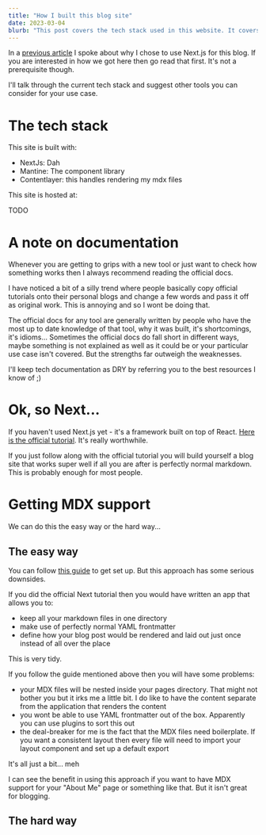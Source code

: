 ```yaml
---
title: "How I built this blog site"
date: 2023-03-04
blurb: "This post covers the tech stack used in this website. It covers how to configure mdx, the component library in use and even hosting. This is a technical article that will get you set up to do something similar"
---
```


In a [previous article](/posts/how-i-chose-next-as-a-blog-tool) I
spoke about why I chose to use Next.js for this blog. If you are interested in how we got here then go read that first. It's not a prerequisite though.

I'll talk through the current tech stack and suggest other tools you can consider for your use case.

# The tech stack

This site is built with:

- NextJs: Dah
- Mantine: The component library
- Contentlayer: this handles rendering my mdx files

This site is hosted at:

TODO

# A note on documentation

Whenever you are getting to grips with a new tool or just want to check how something works then I always recommend reading the official docs.

I have noticed a bit of a silly trend where people basically copy official tutorials onto their personal blogs and change a few words and pass it off as original work. This is annoying and so I wont be doing that.

The official docs for any tool are generally written by people who have the most up to date knowledge of that tool, why it was built, it's shortcomings, it's idioms... Sometimes the official docs do fall short in different ways, maybe something is not explained as well as it could be or your particular use case isn't covered. But the strengths far outweigh the weaknesses.

I'll keep tech documentation as DRY by referring you to the best resources I know of ;)

# Ok, so Next...

If you haven't used Next.js yet - it's a framework built on top of React. [Here is the official tutorial](https://nextjs.org/learn/foundations/about-nextjs?utm_source=next-site&utm_medium=homepage-cta&utm_campaign=next-website). It's really worthwhile.

If you just follow along with the official tutorial you will build yourself a blog site that works super well if all you are after is perfectly normal markdown. This is probably enough for most people.

# Getting MDX support

We can do this the easy way or the hard way...

## The easy way

You can follow [this guide](https://nextjs.org/docs/advanced-features/using-mdx#helpful-links) to get set up. But this approach has some serious downsides.

If you did the official Next tutorial then you would have written an app that allows you to:

- keep all your markdown files in one directory
- make use of perfectly normal YAML frontmatter
- define how your blog post would be rendered and laid out just once instead of all over the place

This is very tidy.

If you follow the guide mentioned above then you will have some problems:

- your MDX files will be nested inside your pages directory. That might not bother you but it irks me a little bit. I do like to have the content separate from the application that renders the content
- you wont be able to use YAML frontmatter out of the box. Apparently you can use plugins to sort this out
- the deal-breaker for me is the fact that the MDX files need boilerplate. If you want a consistent layout then every file will need to import your layout component and set up a default export

It's all just a bit... meh

I can see the benefit in using this approach if you want to have MDX support for your "About Me" page or something like that. But it isn't great for blogging.

## The hard way
